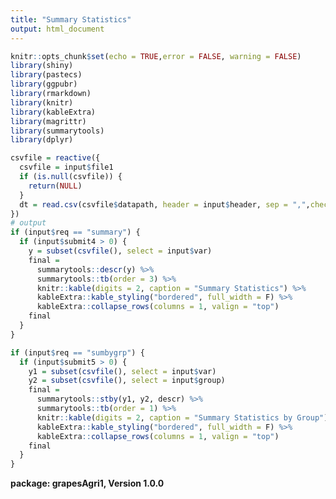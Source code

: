 ---
title: "Summary Statistics"
output: html_document
---

```{r setup, include=FALSE}
knitr::opts_chunk$set(echo = TRUE,error = FALSE, warning = FALSE)
library(shiny)
library(pastecs)
library(ggpubr)
library(rmarkdown)
library(knitr)
library(kableExtra)
library(magrittr)
library(summarytools)
library(dplyr)
```
```{r echo=FALSE, error=FALSE, message=FALSE, warning=FALSE, include=TRUE,warn.conflicts=FALSE}

csvfile = reactive({
  csvfile = input$file1
  if (is.null(csvfile)) {
    return(NULL)
  }
  dt = read.csv(csvfile$datapath, header = input$header, sep = ",",check.names = FALSE)
})
# output
if (input$req == "summary") {
  if (input$submit4 > 0) {
    y = subset(csvfile(), select = input$var)
    final =
      summarytools::descr(y) %>%
      summarytools::tb(order = 3) %>%
      knitr::kable(digits = 2, caption = "Summary Statistics") %>%
      kableExtra::kable_styling("bordered", full_width = F) %>%
      kableExtra::collapse_rows(columns = 1, valign = "top")
    final
  }
}

if (input$req == "sumbygrp") {
  if (input$submit5 > 0) {
    y1 = subset(csvfile(), select = input$var)
    y2 = subset(csvfile(), select = input$group)
    final =
      summarytools::stby(y1, y2, descr) %>%
      summarytools::tb(order = 1) %>%
      knitr::kable(digits = 2, caption = "Summary Statistics by Group") %>%
      kableExtra::kable_styling("bordered", full_width = F) %>%
      kableExtra::collapse_rows(columns = 1, valign = "top")
    final
  }
}
```


**package: grapesAgri1, Version 1.0.0**




